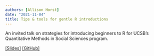 ```yaml
---
authors: [Allison Horst]
date: "2021-11-04"
title: Tips & tools for gentle R introductions
---
```


An invited talk on strategies for introducing beginners to R for UCSB's Quantitative Methods in Social Sciences program. 

[[Slides]](https://allisonhorst.github.io/qmss-r-teaching-tools/) [[GitHub]](https://github.com/allisonhorst/qmss-r-teaching-tools)